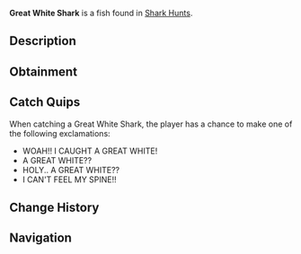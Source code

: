 {{FishInfobox
|image          = Great White Shark.png
|rarity         = Mythical
|sea            = First Sea
|location       = [[Ocean]]
|sublocation    = Shark Hunt
|sources        = Fishing Rod
|radar_location = 
|prog_speed     = -30
|xp             = 900
|weather        = Clear
|time           = 
|season         = Autumn
|bait           = Fish Head
|base_weight    = 1200
|base_value     = 6000
|weight_range   = 500
|base_chance    = 2
|base_resil     = 8
}}
'''Great White Shark''' is a {{Rarity|Mythical}} fish found in [[Shark Hunt]]s.

== Description ==
{{Description|Great White Sharks are apex predators and will put up an intense fight when hooked. Their presence is often a sign of rich, diverse marine life in the area. Rare and challenging, they offer one of the biggest rewards for those skilled enough to catch them.|Bestiary Entry}}

== Obtainment ==
{{Description|Only rarely spotted in the oceans during a Shark Hunt.|Bestiary Hint}}
{{Fish Availability|
Shark Hunt/Great White Shark
|top_rods      = 
Leviathan's Fang Rod\49985.5\382499.73;
Ethereal Prism Rod\37297.24\233907.17;
Free Spirit Rod\36914.12\368104.98;
Trident Rod\35821.69\356014.46;
Seraphic Rod\35511.62\234826.19;
Resourceful Rod\28810.61\211017.16;
Destiny Rod\30067.46\207127.66;
Heaven's Rod\27848.1\199427.6;
No-Life Rod\35156.72\260682.23;
Azure Of Lagoon\25332.09\235520.07;
Rod Of The Depths\28895.57\208061.58;
Rod Of The Zenith\30390.66\200548.19;
Rod Of The Forgotten Fang\32805.29\222155.9;
Challenger's Rod\31527.25\225933.55;
Rod Of The Exalted One\29075.05\214794.45;
Zeus Rod\27798.25\208402.5;
Verdant Shear Rod\27008.94\198276.79;
Blazebringer Rod\26523.77\210930.61;
Depthseeker Rod\25163.08\191700.56;
Avalanche Rod\22423.23\169020.66;
Volcanic Rod\21671.47\187173.78;
Steady Rod\7182.7\55697.32
|recommended   = Ethereal Prism Rod
}}

== Catch Quips ==
When catching a Great White Shark, the player has a chance to make one of the following exclamations:
* WOAH!! I CAUGHT A GREAT WHITE!
* A GREAT WHITE??
* HOLY.. A GREAT WHITE??
* I CAN'T FEEL MY SPINE!!

== Change History ==
{{Change History|{{subst:Current Version}}}}

== Navigation ==
{{Fish Navbox|Ocean}}